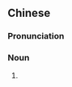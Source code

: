 {{also|老谱儿}}
==Chinese==
{{zh-forms|s=老谱儿|type=21}}

===Pronunciation===
{{zh-pron
|m=lǎopǔr
|cat=n
}}

===Noun===
{{zh-noun}}

# {{cmn-erhua form of|[[old]] [[rule]]s}}